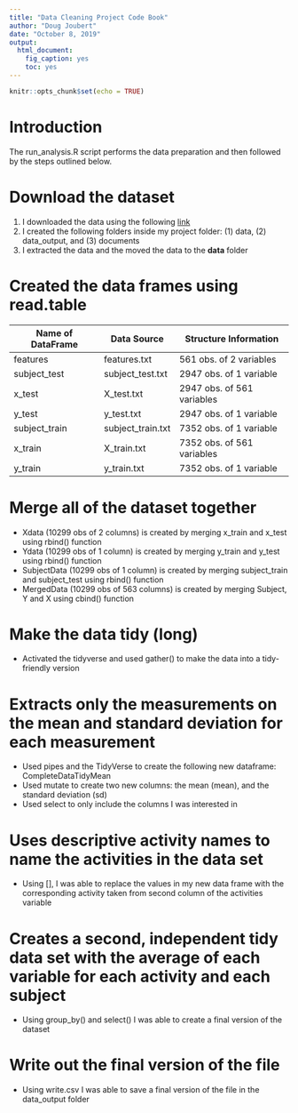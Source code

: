 ```yaml
---
title: "Data Cleaning Project Code Book"
author: "Doug Joubert"
date: "October 8, 2019"
output: 
  html_document: 
    fig_caption: yes
    toc: yes
---
```


```r
knitr::opts_chunk$set(echo = TRUE)
```

# Introduction
The run_analysis.R script performs the data preparation and then followed by the steps outlined below.

# Download the dataset
1. I downloaded the data using the following [link](https://d396qusza40orc.cloudfront.net/getdata%2Fprojectfiles%2FUCI%20HAR%20Dataset.zip)
2. I created the following folders inside my project folder: (1) data, (2) data_output, and (3) documents
2. I extracted the data and the moved the data to the **data** folder

# Created the data frames using read.table

Name of DataFrame | Data Source | Structure Information | Source Information
------------------| ------------ | --------------------
features | features.txt  | 561 obs. of  2 variables | from the accelerometer and gyroscope 3-axial raw signals tAcc-XYZ and tGyro-XYZ
subject_test | subject_test.txt | 2947 obs. of  1 variable | Test data of 9/30 volunteer test subjects being observed
x_test | X_test.txt | 2947 obs. of  561 variables | Recorded features test data
y_test | y_test.txt | 2947 obs. of  1 variable | Test data of activities’code labels
subject_train | subject_train.txt | 7352 obs. of  1 variable | Training data of 21/30 volunteer subjects being observed
x_train | X_train.txt | 7352 obs. of  561 variables | Recorded features train data
y_train | y_train.txt | 7352 obs. of  1 variable | Train data of activities’code labels

# Merge all of the dataset together

* Xdata (10299 obs of 2 columns) is created by merging x_train and x_test using rbind() function
* Ydata (10299 obs of 1 column) is created by merging y_train and y_test using rbind() function
* SubjectData (10299 obs of 1 column) is created by merging subject_train and subject_test using rbind() function
* MergedData (10299 obs of 563 columns) is created by merging Subject, Y and X using cbind() function

# Make the data tidy (long)
* Activated the tidyverse and used gather() to make the data into a tidy-friendly version

# Extracts only the measurements on the mean and standard deviation for each measurement
* Used pipes and the TidyVerse to create the following new dataframe: CompleteDataTidyMean
* Used mutate to create two new columns: the mean (mean), and the standard deviation (sd)
* Used select to only include the columns I was interested in

# Uses descriptive activity names to name the activities in the data set
* Using [], I was able to replace the values in my new data frame with the corresponding activity taken from second column of the activities variable

# Creates a second, independent tidy data set with the average of each variable for each activity and each subject
* Using group_by() and select() I was able to create a final version of the dataset

# Write out the final version of the file
* Using write.csv I was able to save a final version of the file in the data_output folder